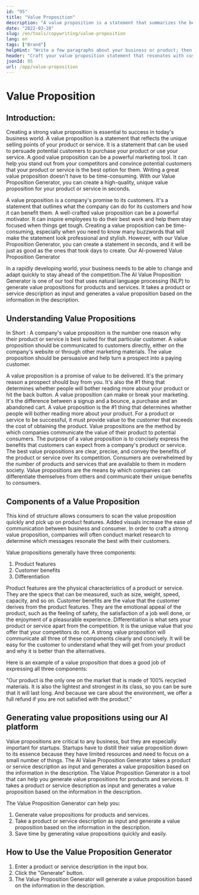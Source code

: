 ```yaml
---
id: "95"
title: "Value Proposition"
description: "A value proposition is a statement that summarizes the benefit that a customer will receive by using a particular product or service."
date: "2022-03-28"
slug: /en/tools/copywriting/value-proposition
lang: en
tags: ["Brand"]
helpHint: "Write a few paragraphs about your business or product; then we'll create a value proposition for it."
header: "Craft your value proposition statement that resonates with customers and drives sales."
jsonId: 95
url: /app/value-proposition
---
```


# Value Proposition

## Introduction:

Creating a strong value proposition is essential to success in today's business world. A value proposition is a statement that reflects the unique selling points of your product or service. It is a statement that can be used to persuade potential customers to purchase your product or use your service. A good value proposition can be a powerful marketing tool. It can help you stand out from your competitors and convince potential customers that your product or service is the best option for them. Writing a great value proposition doesn't have to be time-consuming. With our Value Proposition Generator, you can create a high-quality, unique value proposition for your product or service in seconds.

A value proposition is a company's promise to its customers. It's a statement that outlines what the company can do for its customers and how it can benefit them. A well-crafted value proposition can be a powerful motivator. It can inspire employees to do their best work and help them stay focused when things get tough. Creating a value proposition can be time-consuming, especially when you need to know many buzzwords that will make the statement look professional and stylish. However, with our Value Proposition Generator, you can create a statement in seconds, and it will be just as good as the ones that took days to create. Our AI-powered Value Proposition Generator

In a rapidly developing world, your business needs to be able to change and adapt quickly to stay ahead of the competition.The AI Value Proposition Generator is one of our tool that uses natural language processing (NLP) to generate value propositions for products and services. It takes a product or service description as input and generates a value proposition based on the information in the description.

## Understanding Value Propositions

In Short : A company's value proposition is the number one reason why their product or service is best suited for that particular customer. A value proposition should be communicated to customers directly, either on the company's website or through other marketing materials. The value proposition should be persuasive and help turn a prospect into a paying customer.

A value proposition is a promise of value to be delivered. It's the primary reason a prospect should buy from you. It's also the #1 thing that determines whether people will bother reading more about your product or hit the back button.
A value proposition can make or break your marketing. It's the difference between a signup and a bounce, a purchase and an abandoned cart. A value proposition is the #1 thing that determines whether people will bother reading more about your product.
For a product or service to be successful, it must provide value to the customer that exceeds the cost of obtaining the product. Value propositions are the method by which companies communicate the value of their product to potential consumers. The purpose of a value proposition is to concisely express the benefits that customers can expect from a company's product or service.
The best value propositions are clear, precise, and convey the benefits of the product or service over its competition. Consumers are overwhelmed by the number of products and services that are available to them in modern society. Value propositions are the means by which companies can differentiate themselves from others and communicate their unique benefits to consumers.

## Components of a Value Proposition

This kind of structure allows consumers to scan the value proposition quickly and pick up on product features. Added visuals increase the ease of communication between business and consumer. In order to craft a strong value proposition, companies will often conduct market research to determine which messages resonate the best with their customers.

Value propositions generally have three components:

1. Product features
2. Customer benefits
3. Differentiation

Product features are the physical characteristics of a product or service. They are the specs that can be measured, such as size, weight, speed, capacity, and so on. Customer benefits are the value that the customer derives from the product features. They are the emotional appeal of the product, such as the feeling of safety, the satisfaction of a job well done, or the enjoyment of a pleasurable experience. Differentiation is what sets your product or service apart from the competition. It is the unique value that you offer that your competitors do not.
A strong value proposition will communicate all three of these components clearly and concisely. It will be easy for the customer to understand what they will get from your product and why it is better than the alternatives.

Here is an example of a value proposition that does a good job of expressing all three components:

"Our product is the only one on the market that is made of 100% recycled materials. It is also the lightest and strongest in its class, so you can be sure that it will last long. And because we care about the environment, we offer a full refund if you are not satisfied with the product."

## Generating value propositions using our AI platform

Value propositions are critical to any business, but they are especially important for startups. Startups have to distill their value proposition down to its essence because they have limited resources and need to focus on a small number of things. The AI Value Proposition Generator takes a product or service description as input and generates a value proposition based on the information in the description.
The Value Proposition Generator is a tool that can help you generate value propositions for products and services. It takes a product or service description as input and generates a value proposition based on the information in the description.

The Value Proposition Generator can help you:

1. Generate value propositions for products and services.
2. Take a product or service description as input and generate a value proposition based on the information in the description.
3. Save time by generating value propositions quickly and easily.

## How to Use the Value Proposition Generator

1. Enter a product or service description in the input box.
2. Click the "Generate" button.
3. The Value Proposition Generator will generate a value proposition based on the information in the description.
